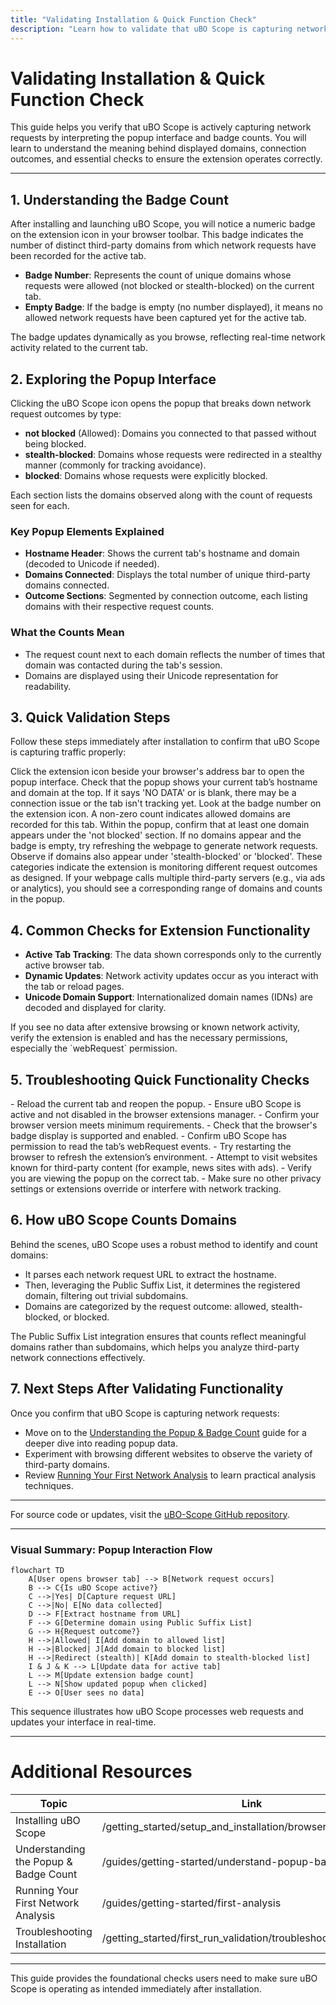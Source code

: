 ```yaml
---
title: "Validating Installation & Quick Function Check"
description: "Learn how to validate that uBO Scope is capturing network requests by interpreting the badge count and popup results. Includes checks for distinct third-party servers and quick tips to ensure the extension is functioning."
---
```


# Validating Installation & Quick Function Check

This guide helps you verify that uBO Scope is actively capturing network requests by interpreting the popup interface and badge counts. You will learn to understand the meaning behind displayed domains, connection outcomes, and essential checks to ensure the extension operates correctly.

---

## 1. Understanding the Badge Count

After installing and launching uBO Scope, you will notice a numeric badge on the extension icon in your browser toolbar. This badge indicates the number of distinct third-party domains from which network requests have been recorded for the active tab.

- **Badge Number**: Represents the count of unique domains whose requests were allowed (not blocked or stealth-blocked) on the current tab.
- **Empty Badge**: If the badge is empty (no number displayed), it means no allowed network requests have been captured yet for the active tab.

<Tip>
The badge updates dynamically as you browse, reflecting real-time network activity related to the current tab.
</Tip>

## 2. Exploring the Popup Interface

Clicking the uBO Scope icon opens the popup that breaks down network request outcomes by type:

- **not blocked** (Allowed): Domains you connected to that passed without being blocked.
- **stealth-blocked**: Domains whose requests were redirected in a stealthy manner (commonly for tracking avoidance).
- **blocked**: Domains whose requests were explicitly blocked.

Each section lists the domains observed along with the count of requests seen for each.

### Key Popup Elements Explained

- **Hostname Header**: Shows the current tab's hostname and domain (decoded to Unicode if needed).
- **Domains Connected**: Displays the total number of unique third-party domains connected.
- **Outcome Sections**: Segmented by connection outcome, each listing domains with their respective request counts.

### What the Counts Mean

- The request count next to each domain reflects the number of times that domain was contacted during the tab's session.
- Domains are displayed using their Unicode representation for readability.

## 3. Quick Validation Steps

Follow these steps immediately after installation to confirm that uBO Scope is capturing traffic properly:

<Steps>
<Step title="Open uBO Scope Popup">
Click the extension icon beside your browser's address bar to open the popup interface.
</Step>
<Step title="Verify Hostname Display">
Check that the popup shows your current tab’s hostname and domain at the top. If it says 'NO DATA' or is blank, there may be a connection issue or the tab isn't tracking yet.
</Step>
<Step title="Review Badge Count">
Look at the badge number on the extension icon. A non-zero count indicates allowed domains are recorded for this tab.
</Step>
<Step title="Check Domain Lists">
Within the popup, confirm that at least one domain appears under the 'not blocked' section. If no domains appear and the badge is empty, try refreshing the webpage to generate network requests.
</Step>
<Step title="Assess Connection Outcomes">
Observe if domains also appear under 'stealth-blocked' or 'blocked'. These categories indicate the extension is monitoring different request outcomes as designed.
</Step>
</Steps>

<Tip>
If your webpage calls multiple third-party servers (e.g., via ads or analytics), you should see a corresponding range of domains and counts in the popup.
</Tip>

## 4. Common Checks for Extension Functionality

- **Active Tab Tracking**: The data shown corresponds only to the currently active browser tab.
- **Dynamic Updates**: Network activity updates occur as you interact with the tab or reload pages.
- **Unicode Domain Support**: Internationalized domain names (IDNs) are decoded and displayed for clarity.

<Note>
If you see no data after extensive browsing or known network activity, verify the extension is enabled and has the necessary permissions, especially the `webRequest` permission.
</Note>

## 5. Troubleshooting Quick Functionality Checks

<AccordionGroup title="Troubleshooting Common Issues">
<Accordion title="Popup Does Not Show Hostname or Domains">
- Reload the current tab and reopen the popup.
- Ensure uBO Scope is active and not disabled in the browser extensions manager.
- Confirm your browser version meets minimum requirements.
</Accordion>
<Accordion title="Badge Number Never Appears or Updates">
- Check that the browser's badge display is supported and enabled.
- Confirm uBO Scope has permission to read the tab’s webRequest events.
- Try restarting the browser to refresh the extension’s environment.
</Accordion>
<Accordion title="Domains List Empty Despite Network Activity">
- Attempt to visit websites known for third-party content (for example, news sites with ads).
- Verify you are viewing the popup on the correct tab.
- Make sure no other privacy settings or extensions override or interfere with network tracking.
</Accordion>
</AccordionGroup>

## 6. How uBO Scope Counts Domains

Behind the scenes, uBO Scope uses a robust method to identify and count domains:

- It parses each network request URL to extract the hostname.
- Then, leveraging the Public Suffix List, it determines the registered domain, filtering out trivial subdomains.
- Domains are categorized by the request outcome: allowed, stealth-blocked, or blocked.

<Tip>
The Public Suffix List integration ensures that counts reflect meaningful domains rather than subdomains, which helps you analyze third-party network connections effectively.
</Tip>

## 7. Next Steps After Validating Functionality

Once you confirm that uBO Scope is capturing network requests:

- Move on to the [Understanding the Popup & Badge Count](https://docs.example.com/guides/getting-started/understand-popup-badge) guide for a deeper dive into reading popup data.
- Experiment with browsing different websites to observe the variety of third-party domains.
- Review [Running Your First Network Analysis](https://docs.example.com/guides/getting-started/first-analysis) to learn practical analysis techniques.

---

For source code or updates, visit the [uBO-Scope GitHub repository](https://github.com/gorhill/uBO-Scope).


---

### Visual Summary: Popup Interaction Flow

```mermaid
flowchart TD
    A[User opens browser tab] --> B[Network request occurs]
    B --> C{Is uBO Scope active?}
    C -->|Yes| D[Capture request URL]
    C -->|No| E[No data collected]
    D --> F[Extract hostname from URL]
    F --> G[Determine domain using Public Suffix List]
    G --> H{Request outcome?}
    H -->|Allowed| I[Add domain to allowed list]
    H -->|Blocked| J[Add domain to blocked list]
    H -->|Redirect (stealth)| K[Add domain to stealth-blocked list]
    I & J & K --> L[Update data for active tab]
    L --> M[Update extension badge count]
    L --> N[Show updated popup when clicked]
    E --> O[User sees no data]
```

This sequence illustrates how uBO Scope processes web requests and updates your interface in real-time.

---

# Additional Resources

| Topic                                  | Link                                                                                     |
|----------------------------------------|------------------------------------------------------------------------------------------|
| Installing uBO Scope                    | /getting_started/setup_and_installation/browser_installation                               |
| Understanding the Popup & Badge Count  | /guides/getting-started/understand-popup-badge                                           |
| Running Your First Network Analysis     | /guides/getting-started/first-analysis                                                   |
| Troubleshooting Installation            | /getting_started/first_run_validation/troubleshooting_installation                       |

---

This guide provides the foundational checks users need to make sure uBO Scope is operating as intended immediately after installation.
